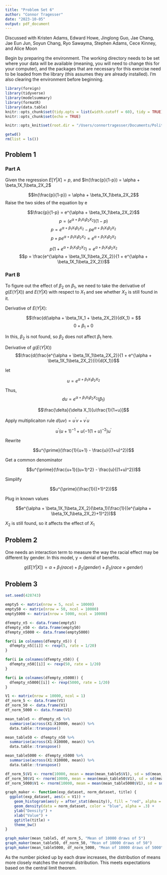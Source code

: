 ```yaml
---
title: "Problem Set 6"
author: "Connor Tragesser"
date: "2023-10-05"
output: pdf_document
---
```


Discussed with Kristen Adams, Edward Howe, Jinglong Guo, Jae Chang, Jae Eun Jun, Soyun Chang, Ryo Sawayma, Stephen Adams, Cece Kinney, and Alice Moon

Begin by preparing the environment. The working directory needs to be set where your data will be available (meaning, you will need to change this for your computer), and the packages that are necessary for this exercise need to be loaded from the library (this assumes they are already installed). I'm also clearing the environment before beginning.

```r
library(foreign)
library(tidyverse)
library(modelsummary)
library(formatR)
library(data.table)
knitr::opts_chunk$set(tidy.opts = list(width.cutoff = 60), tidy = TRUE)
knitr::opts_chunk$set(echo = TRUE)

knitr::opts_knit$set(root.dir = "/Users/connortragesser/Documents/Political Science Coursework Readings/Quant 1/Problem Set 6/")

getwd()
rm(list = ls()) 

```

## Problem 1

### Part A
Given the regression $E[Y|X] = p$, and $ln(\frac{p}{1-p}) = \alpha + \beta_1X_1\beta_2X_2$

$$ln(\frac{p}{1-p}) = \alpha + \beta_1X_1\beta_2X_2$$
Raise the two sides of the equation by e

$$\frac{p}{1-p} = e^{\alpha + \beta_1X_1\beta_2X_2}$$
$$p = (e^{\alpha + \beta_1X_1\beta_2X_2})(1-p)$$
$$p = e^{\alpha + \beta_1X_1\beta_2X_2} - pe^{\alpha + \beta_1X_1\beta_2X_2}$$
$$p + pe^{\alpha + \beta_1X_1\beta_2X_2} = e^{\alpha + \beta_1X_1\beta_2X_2}$$

$$p(1 + e^{\alpha + \beta_1X_1\beta_2X_2}) = e^{\alpha + \beta_1X_1\beta_2X_2}$$
$$p = \frac{e^{\alpha + \beta_1X_1\beta_2X_2}}{1 + e^{\alpha + \beta_1X_1\beta_2X_2}}$$

### Part B

To figure out the effect of $\beta_2$ on $\beta_1$, we need to take the derivative of $g(E(Y|X))$ and $E(Y|X)$ with respect to $X_1$ and see whether $X_2$ is still found in it.

Derivative of $E(Y|X)$:

$$\frac{d(\alpha + \beta_1X_1 + \beta_2X_2)}{dX_1} = $$
$$0 + \beta_1 + 0$$

In this, $\beta_2$ is not found, so $\beta_2$ does not affect $\beta_1$ here.

Derivative of $g(E(Y|X))$
$$\frac{d(\frac{e^{\alpha + \beta_1X_1\beta_2X_2}}{1 + e^{\alpha + \beta_1X_1\beta_2X_2}})}{d(X_1)}$$

let 

$$u = e^{\alpha + \beta_1X_1\beta_2X_2}$$

Thus,
$$du = e^{\alpha + \beta_1X_1\beta_2X_2}(\beta_1)$$

$$\frac{\delta}{\delta X_1}[u\frac{1}{1+u}]$$

Apply multiplicaiton rule $d(uv) = u^{\prime}v + v^{\prime}u$

$$u^{\prime}(u+1)^{-1} + u(-1(1+u)^{-2})u^{\prime}$$

Rewrite

$$u^{\prime}(\frac{1}{u+1} - \frac{u}{(1+u)^2})$$

Get a common denominator

$$u^{\prime}(\frac{u+1}{(u+1)^2} - \frac{u}{(1+u)^2})$$

Simplify 

$$u^{\prime}(\frac{1}{(+1)^2})$$

Plug in known values 

$$e^{\alpha + \beta_1X_1\beta_2X_2}(\beta_1)(\frac{1}{(e^{\alpha + \beta_1X_1\beta_2X_2}+1)^2})$$

$X_2$ is still found, so it affects the effect of $X_1$

## Problem 2

One needs an interaction term to measure the way the racial effect may be different by gender. In this model, y = denial of benefits.

$$g(E[Y|X]) = \alpha + \beta_1(race) + \beta_2(gender) + \beta_3(race\times gender)$$

## Problem 3

```r

set.seed(428743)

empty5 <- matrix(nrow = 5, ncol = 10000)
empty50 <- matrix(nrow = 50, ncol = 10000)
empty5000 <- matrix(nrow = 5000, ncol = 10000)

dfempty_n5 <- data.frame(empty5)
dfempty_n50 <- data.frame(empty50)
dfempty_n5000 <- data.frame(empty5000)

for(i in colnames(dfempty_n5)) {
  dfempty_n5[[i]] <- rexp(5, rate = 1/20) 
}

for(i in colnames(dfempty_n50)) {
  dfempty_n50[[i]] <- rexp(50, rate = 1/20) 
}

for(i in colnames(dfempty_n5000)) {
  dfempty_n5000[[i]] <- rexp(5000, rate = 1/20) 
}

V1 <- matrix(nrow = 10000, ncol = 1)
df_norm_5 <- data.frame(V1)
df_norm_50 <- data.frame(V1)
df_norm_5000 <- data.frame(V1)

mean_table5 <- dfempty_n5 %>% 
  summarise(across(X1:X10000, mean)) %>% 
  data.table::transpose()

mean_table50 <- dfempty_n50 %>% 
  summarise(across(X1:X10000, mean)) %>% 
  data.table::transpose()

mean_table5000 <- dfempty_n5000 %>% 
  summarise(across(X1:X10000, mean)) %>% 
  data.table::transpose()

df_norm_5$V1 <- rnorm(10000, mean = mean(mean_table5$V1), sd = sd(mean_table5$V1))
df_norm_50$V1 <- rnorm(10000, mean = mean(mean_table50$V1), sd = sd(mean_table50$V1))
df_norm_5000$V1 <- rnorm(10000, mean = mean(mean_table5000$V1), sd = sd(mean_table5000$V1))

graph_maker <- function(exp_dataset, norm_dataset, title) {
  ggplot(exp_dataset, aes(x = V1)) +
    geom_histogram(aes(y = after_stat(density)), fill = "red", alpha = .8) +
    geom_density(data = norm_dataset, color = "blue", alpha = .3) +
    ylab("Density") +
    xlab("Value") +
    ggtitle(title) +
    theme_bw()
}

graph_maker(mean_table5, df_norm_5, "Mean of 10000 draws of 5")
graph_maker(mean_table50, df_norm_50, "Mean of 10000 draws of 50")
graph_maker(mean_table5000, df_norm_5000, "Mean of 10000 draws of 5000")

```

As the number picked up by each draw increases, the distribution of means more closely matches the normal distribution. This meets expectations based on the central limit theorem. 
